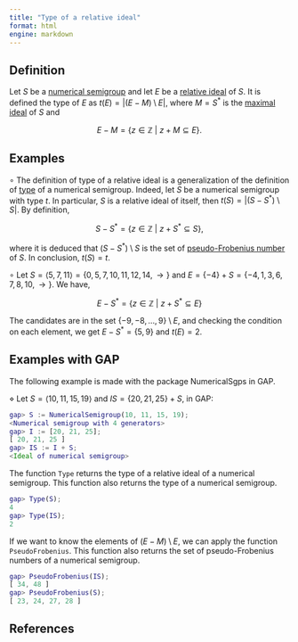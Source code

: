 ```yaml
---
title: "Type of a relative ideal"
format: html
engine: markdown
---
```


## Definition

Let $S$ be a [numerical semigroup](../Basic-concepts/Numerical-semigroup.qmd) and let $E$ be a [relative ideal](Relative-ideal.qmd) of $S$. It is defined the type of $E$ as $t(E) = |(E - M) \setminus E|$, where $M = S^*$ is the [maximal ideal](Maximal-ideal) of $S$ and

$$
E - M = \{z \in \mathbb{Z} ~ | ~ z + M \subseteq E\}.
$$

## Examples

$\circ$ The definition of type of a relative ideal is a generalization of the definition of [type](../Basic-concepts/Type.qmd) of a numerical semigroup. Indeed, let $S$ be a numerical semigroup with type $t$. In particular, $S$ is a relative ideal of itself, then $t(S) = |(S - S^*) \setminus S|$. By definition,

$$
S - S^* = \{z \in \mathbb{Z} ~ | ~ z + S^* \subseteq S\},
$$

where it is deduced that $(S - S^*) \setminus S$ is the set of [pseudo-Frobenius number](../Basic-concepts/Pseudo-Frobenius-number.qmd) of $S$. In conclusion, $t(S) = t$.

$\circ$ Let $S = \langle 5, 7, 11 \rangle = \{0, 5, 7, 10, 11, 12, 14, \rightarrow \}$ and $E = \{-4\} + S = \{-4, 1, 3, 6, 7, 8, 10, \rightarrow\}$. We have,

$$
E - S^* = \{z \in \mathbb{Z} ~ | ~ z + S^* \subseteq E\}
$$

The candidates are in the set $\{-9, -8, \ldots, 9\} \setminus E$, and checking the condition on each element, we get $E - S^* = \{5, 9\}$ and $t(E) = 2$.

## Examples with GAP

The following example is made with the package NumericalSgps in GAP.

$\diamond$ Let $S = \langle 10, 11, 15, 19 \rangle$ and $IS = \{20, 21, 25\} + S$, in GAP:

``` gap
gap> S := NumericalSemigroup(10, 11, 15, 19);
<Numerical semigroup with 4 generators>
gap> I := [20, 21, 25];
[ 20, 21, 25 ]
gap> IS := I + S;
<Ideal of numerical semigroup>
```

The function `Type` returns the type of a relative ideal of a numerical semigroup. This function also returns the type of a numerical semigroup.

``` gap
gap> Type(S);
4
gap> Type(IS);
2
```

If we want to know the elements of $(E - M) \setminus E$, we can apply the function `PseudoFrobenius`. This function also returns the set of pseudo-Frobenius numbers of a numerical semigroup.

``` gap
gap> PseudoFrobenius(IS);
[ 34, 48 ]
gap> PseudoFrobenius(S);
[ 23, 24, 27, 28 ]
```

## References
